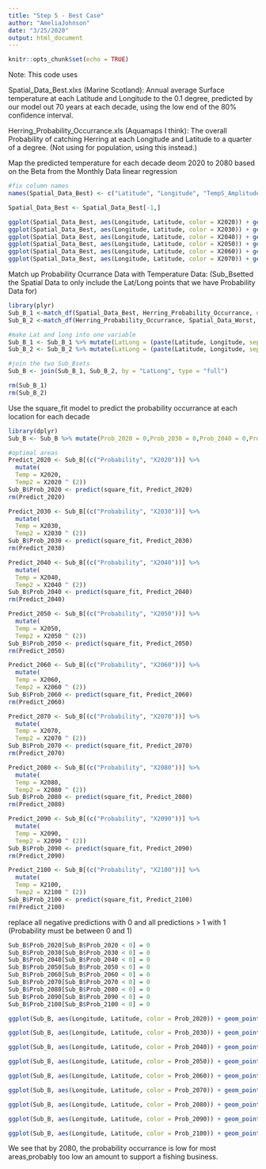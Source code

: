 ```yaml
---
title: "Step 5 - Best Case"
author: "AmeliaJohnson"
date: "3/25/2020"
output: html_document
---
```


```r
knitr::opts_chunk$set(echo = TRUE)
```

Note: This code uses

Spatial_Data_Best.xlxs (Marine Scotland): Annual average Surface temperature at each Latitude and Longitude to the 0.1 degree, predicted by our model out 70 years at each decade, using the low end of the 80% confidence interval. 

Herring_Probability_Occurrance.xls (Aquamaps I think): The overall Probability of catching Herring at each Longitude and Latitude to a quarter of a degree. (Not using for population, using this instead.)





Map the predicted  temperature for each decade deom 2020 to 2080 based on the Beta from the Monthly Data linear regression

```r
#fix column names
names(Spatial_Data_Best) <- c("Latitude", "Longitude", "TempS_Amplitude", "TempS_Mean", "TempS_Max", "X2020", "X2030", "X2040", "X2050", "X2060", "X2070", "X2080","X2090","X2100", "X2021", "X2022", "X2023", "X2024", "X2025", "X2026", "X2027", "X2028", "X2029")
```
```r
Spatial_Data_Best <- Spatial_Data_Best[-1,]

ggplot(Spatial_Data_Best, aes(Longitude, Latitude, color = X2020)) + geom_point()
ggplot(Spatial_Data_Best, aes(Longitude, Latitude, color = X2030)) + geom_point()
ggplot(Spatial_Data_Best, aes(Longitude, Latitude, color = X2040)) + geom_point()
ggplot(Spatial_Data_Best, aes(Longitude, Latitude, color = X2050)) + geom_point()
ggplot(Spatial_Data_Best, aes(Longitude, Latitude, color = X2060)) + geom_point()
ggplot(Spatial_Data_Best, aes(Longitude, Latitude, color = X2070)) + geom_point()

```

Match up Probability Ocurrance Data with Temperature Data:
(Sub_Bsetted the Spatial Data to only include the Lat/Long points that we have Probability Data for)

```r
library(plyr)
Sub_B_1 <-match_df(Spatial_Data_Best, Herring_Probability_Occurrance, on = c("Latitude", "Longitude"))
Sub_B_2 <-match_df(Herring_Probability_Occurrance, Spatial_Data_Worst, on = c("Latitude", "Longitude"))

#make Lat and long into one variable
Sub_B_1 <- Sub_B_1 %>% mutate(LatLong = (paste(Latitude, Longitude, sep = ", ")))
Sub_B_2 <- Sub_B_2 %>% mutate(LatLong = (paste(Latitude, Longitude, sep = ", ")))

#join the two Sub_Bsets
Sub_B <- join(Sub_B_1, Sub_B_2, by = "LatLong", type = "full")

rm(Sub_B_1)
rm(Sub_B_2)

```


Use the square_fit model to predict the probability occurrance at each location for each decade

```r
library(dplyr)
Sub_B <- Sub_B %>% mutate(Prob_2020 = 0,Prob_2030 = 0,Prob_2040 = 0,Prob_2050 = 0,Prob_2060 = 0,Prob_2070 = 0, Prob_2080 = 0,Prob_2090 = 0,Prob_2100 = 0) 
```

```r
#optimal areas
Predict_2020 <- Sub_B[(c("Probability", "X2020"))] %>%
  mutate(
  Temp = X2020, 
  Temp2 = X2020 ^ (2))
Sub_B$Prob_2020 <- predict(square_fit, Predict_2020)
rm(Predict_2020)

Predict_2030 <- Sub_B[(c("Probability", "X2030"))] %>%
  mutate(
  Temp = X2030, 
  Temp2 = X2030 ^ (2))
Sub_B$Prob_2030 <- predict(square_fit, Predict_2030)
rm(Predict_2030)

Predict_2040 <- Sub_B[(c("Probability", "X2040"))] %>%
  mutate(
  Temp = X2040, 
  Temp2 = X2040 ^ (2))
Sub_B$Prob_2040 <- predict(square_fit, Predict_2040)
rm(Predict_2040)

Predict_2050 <- Sub_B[(c("Probability", "X2050"))] %>%
  mutate(
  Temp = X2050, 
  Temp2 = X2050 ^ (2))
Sub_B$Prob_2050 <- predict(square_fit, Predict_2050)
rm(Predict_2050)

Predict_2060 <- Sub_B[(c("Probability", "X2060"))] %>%
  mutate(
  Temp = X2060, 
  Temp2 = X2060 ^ (2))
Sub_B$Prob_2060 <- predict(square_fit, Predict_2060)
rm(Predict_2060)

Predict_2070 <- Sub_B[(c("Probability", "X2070"))] %>%
  mutate(
  Temp = X2070, 
  Temp2 = X2070 ^ (2))
Sub_B$Prob_2070 <- predict(square_fit, Predict_2070)
rm(Predict_2070)

Predict_2080 <- Sub_B[(c("Probability", "X2080"))] %>%
  mutate(
  Temp = X2080, 
  Temp2 = X2080 ^ (2))
Sub_B$Prob_2080 <- predict(square_fit, Predict_2080)
rm(Predict_2080)

Predict_2090 <- Sub_B[(c("Probability", "X2090"))] %>%
  mutate(
  Temp = X2090, 
  Temp2 = X2090 ^ (2))
Sub_B$Prob_2090 <- predict(square_fit, Predict_2090)
rm(Predict_2090)

Predict_2100 <- Sub_B[(c("Probability", "X2100"))] %>%
  mutate(
  Temp = X2100, 
  Temp2 = X2100 ^ (2))
Sub_B$Prob_2100 <- predict(square_fit, Predict_2100)
rm(Predict_2100)

```

replace all negative predictions with 0 and all predictions > 1 with 1 (Probability must be between 0 and 1)
```r
Sub_B$Prob_2020[Sub_B$Prob_2020 < 0] = 0
Sub_B$Prob_2030[Sub_B$Prob_2030 < 0] = 0
Sub_B$Prob_2040[Sub_B$Prob_2040 < 0] = 0
Sub_B$Prob_2050[Sub_B$Prob_2050 < 0] = 0
Sub_B$Prob_2060[Sub_B$Prob_2060 < 0] = 0
Sub_B$Prob_2070[Sub_B$Prob_2070 < 0] = 0
Sub_B$Prob_2080[Sub_B$Prob_2080 < 0] = 0
Sub_B$Prob_2090[Sub_B$Prob_2090 < 0] = 0
Sub_B$Prob_2100[Sub_B$Prob_2100 < 0] = 0

```



```r
ggplot(Sub_B, aes(Longitude, Latitude, color = Prob_2020)) + geom_point() + scale_color_gradient(low = "red", high = "blue")

ggplot(Sub_B, aes(Longitude, Latitude, color = Prob_2030)) + geom_point()+ scale_color_gradient(low = "red", high = "blue")

ggplot(Sub_B, aes(Longitude, Latitude, color = Prob_2040)) + geom_point()+ scale_color_gradient(low = "red", high = "blue")

ggplot(Sub_B, aes(Longitude, Latitude, color = Prob_2050)) + geom_point()+ scale_color_gradient(low = "red", high = "blue")

ggplot(Sub_B, aes(Longitude, Latitude, color = Prob_2060)) + geom_point()+ scale_color_gradient(low = "red", high = "blue")

ggplot(Sub_B, aes(Longitude, Latitude, color = Prob_2070)) + geom_point()+ scale_color_gradient(low = "red", high = "blue")

ggplot(Sub_B, aes(Longitude, Latitude, color = Prob_2080)) + geom_point()+ scale_color_gradient(low = "red", high = "blue")

ggplot(Sub_B, aes(Longitude, Latitude, color = Prob_2090)) + geom_point()+ scale_color_gradient(low = "red", high = "blue")

ggplot(Sub_B, aes(Longitude, Latitude, color = Prob_2100)) + geom_point()+ scale_color_gradient(low = "red", high = "blue")

```

We see that by 2080, the probability occurrance is low for most areas,probably too low an amount to support a fishing business.
